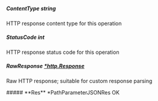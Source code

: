 
##### **ContentType** string
HTTP response content type for this operation

##### **StatusCode** int
HTTP response status code for this operation

##### **RawResponse** [*http.Response](https://pkg.go.dev/net/http#Response)
Raw HTTP response; suitable for custom response parsing

<Collapsible>
    ##### **Res** *PathParameterJSONRes
    OK
    <Collapsible.Break/>
    <PathParameterJSONRes/>
</Collapsible>

